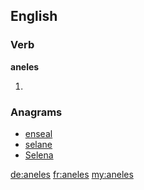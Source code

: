 ==English==

===Verb===
'''aneles'''

# {{en-third-person singular of|anele}}

===Anagrams===
* [[enseal#English|enseal]]
* [[selane#English|selane]]
* [[Selena#English|Selena]]

[[de:aneles]]
[[fr:aneles]]
[[my:aneles]]